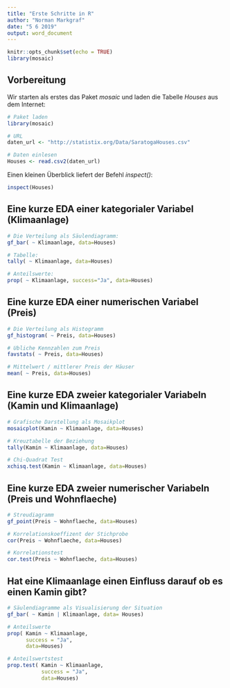 ```yaml
---
title: "Erste Schritte in R"
author: "Norman Markgraf"
date: "5 6 2019"
output: word_document
---
```


```r
knitr::opts_chunk$set(echo = TRUE)
library(mosaic)
```

## Vorbereitung

Wir starten als erstes das Paket *mosaic* und laden die Tabelle *Houses* aus dem Internet:

```r
# Paket laden
library(mosaic)

# URL
daten_url <- "http://statistix.org/Data/SaratogaHouses.csv"

# Daten einlesen
Houses <- read.csv2(daten_url)
```

Einen kleinen Überblick liefert der Befehl *inspect()*:

```r
inspect(Houses)
```


## Eine kurze EDA einer kategorialer Variabel (Klimaanlage)

```r
# Die Verteilung als Säulendiagramm:
gf_bar( ~ Klimaanlage, data=Houses)
```

```r
# Tabelle:
tally( ~ Klimaanlage, data=Houses)
```

```r
# Anteilswerte:
prop( ~ Klimaanlage, success="Ja", data=Houses)
```


## Eine kurze EDA einer numerischen Variabel (Preis)

```r
# Die Verteilung als Histogramm
gf_histogram( ~ Preis, data=Houses)
```

```r
# Übliche Kennzahlen zum Preis
favstats( ~ Preis, data=Houses)
```

```r
# Mittelwert / mittlerer Preis der Häuser
mean( ~ Preis, data=Houses)
```


## Eine kurze EDA zweier kategorialer Variabeln (Kamin und Klimaanlage)

```r
# Grafische Darstellung als Mosaikplot
mosaicplot(Kamin ~ Klimaanlage, data=Houses)
```

```r
# Kreuztabelle der Beziehung
tally(Kamin ~ Klimaanlage, data=Houses)
```

```r
# Chi-Quadrat Test
xchisq.test(Kamin ~ Klimaanlage, data=Houses)
```


##  Eine kurze EDA zweier numerischer Variabeln (Preis und Wohnflaeche)

```r
# Streudiagramm
gf_point(Preis ~ Wohnflaeche, data=Houses)
```


```r
# Korrelationskoeffizent der Stichprobe
cor(Preis ~ Wohnflaeche, data=Houses)
```

```r
# Korrelationstest
cor.test(Preis ~ Wohnflaeche, data=Houses)
```



## Hat eine Klimaanlage einen Einfluss darauf ob es einen Kamin gibt?

```r
# Säulendiagramme als Visualisierung der Situation
gf_bar( ~ Kamin | Klimaanlage, data= Houses)
```


```r
# Anteilswerte
prop( Kamin ~ Klimaanlage,
      success = "Ja",
      data=Houses)
```

```r
# Anteilswertstest
prop.test( Kamin ~ Klimaanlage,
           success = "Ja",
           data=Houses)
```


